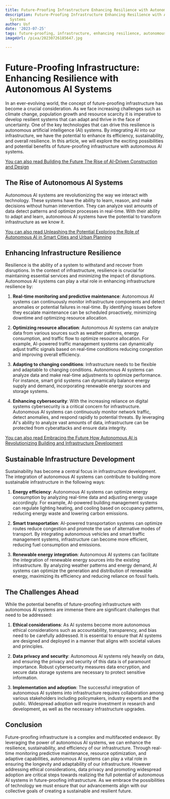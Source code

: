 ```yaml
---
title: Future-Proofing Infrastructure Enhancing Resilience with Autonomous AI Systems
description: Future-Proofing Infrastructure Enhancing Resilience with Autonomous AI
  Systems
author: Usf
date: '2023-07-25'
tags: future-proofing, infrastructure, enhancing resilience, autonomous AI systems
imageUrl: /pixa/20230726185647.jpg

---
```

# Future-Proofing Infrastructure: Enhancing  Resilience with Autonomous AI Systems

In an ever-evolving world,  the concept of future-proofing infrastructure has  become a crucial consideration. As we face increasing challenges such as climate change, population  growth and resource scarcity  it is imperative to develop resilient systems that can adapt and thrive in  the face  of uncertainty.  One of  the  key technologies that can drive this resilience is autonomous artificial intelligence  (AI) systems. By integrating AI into our infrastructure, we have the potential to enhance  its efficiency,  sustainability, and overall resilience. In this article, we  will explore the exciting possibilities and potential  benefits of future-proofing infrastructure with autonomous AI systems.

[You can also read Building the Future The Rise of AI-Driven Construction and Design](Building%20the%20Future%20The%20Rise%20of%20AI-Driven%20Construction%20and%20Design)


## The Rise of Autonomous AI Systems

Autonomous AI systems are revolutionizing  the way we interact with  technology. These systems have the ability  to learn, reason, and make decisions without human intervention. They can analyze vast amounts of data detect patterns and optimize processes in  real-time. With their ability to  adapt and learn, autonomous AI systems have the potential to transform  infrastructure as we know it.

[You can also read Unleashing the Potential Exploring the  Role of Autonomous  AI in Smart Cities and Urban Planning](Unleashing%20the%20Potential%20Exploring%20the%20Role%20of%20Autonomous%20AI%20in%20Smart%20Cities%20and%20Urban%20Planning)


## Enhancing Infrastructure  Resilience

Resilience is the ability of a system to withstand  and recover from disruptions. In the context of infrastructure, resilience is crucial for maintaining essential services and minimizing the impact of disruptions. Autonomous  AI systems can play a vital  role in enhancing infrastructure resilience by:

1. **Real-time monitoring and predictive  maintenance**: Autonomous AI systems can continuously monitor infrastructure components and detect anomalies or potential failures in real-time.  By  identifying issues before they  escalate maintenance can  be scheduled proactively, minimizing downtime and optimizing  resource allocation.

2. **Optimizing resource allocation**: Autonomous AI systems can analyze  data from various sources  such as weather patterns, energy consumption, and  traffic flow  to optimize resource  allocation. For example, AI-powered  traffic management systems can dynamically adjust traffic signals based on real-time conditions reducing congestion and improving overall efficiency.

3. **Adapting to changing conditions**: Infrastructure needs to be flexible and adaptable to changing conditions. Autonomous AI systems can analyze data and make real-time adjustments to optimize performance. For instance, smart grid systems can dynamically balance energy supply and  demand, incorporating renewable energy sources and storage systems.

4.  **Enhancing cybersecurity**: With the increasing reliance on digital systems cybersecurity is  a  critical concern for infrastructure. Autonomous AI systems can continuously monitor network traffic, detect anomalies, and respond rapidly to potential threats. By leveraging AI's ability to analyze vast amounts  of data, infrastructure can be protected from cyberattacks and ensure data integrity.

[You can  also read Embracing  the Future  How  Autonomous AI is Revolutionizing Building and Infrastructure Development](Embracing%20the%20Future%20How%20Autonomous%20AI%20is%20Revolutionizing%20Building%20and%20Infrastructure%20Development)


## Sustainable Infrastructure  Development

Sustainability has become a central focus in infrastructure development. The  integration of autonomous AI systems can contribute to building more sustainable infrastructure in the following ways:

1. **Energy efficiency**: Autonomous AI systems can optimize  energy consumption by analyzing  real-time data and adjusting energy usage accordingly. For  example, AI-powered building management systems can regulate lighting heating, and cooling based on occupancy patterns,  reducing energy waste and lowering carbon emissions.

2. **Smart transportation**: AI-powered transportation systems can optimize routes reduce congestion and promote the  use of  alternative modes of transport. By integrating autonomous vehicles and smart traffic management systems, infrastructure can become more efficient, reducing fuel consumption and emissions.

3.  **Renewable energy integration**:  Autonomous AI systems  can facilitate the  integration of renewable energy sources into the  existing  infrastructure. By analyzing weather patterns and energy  demand,  AI systems can optimize the generation and distribution of renewable energy, maximizing its efficiency and  reducing reliance on fossil fuels.

## The Challenges Ahead

While the potential benefits of future-proofing infrastructure with autonomous AI systems are immense there are significant challenges that need to be addressed:

1. **Ethical considerations**: As AI systems become more autonomous ethical considerations such as  accountability, transparency, and bias need to be carefully addressed. It is essential  to ensure that AI systems are designed and deployed in a manner that aligns with societal values and principles.

2. **Data privacy and security**:  Autonomous AI systems rely heavily on data, and ensuring the privacy and  security of this  data is of paramount importance. Robust cybersecurity measures data encryption, and secure  data storage systems are necessary to protect sensitive information.

3. **Implementation and adoption**:  The successful integration of autonomous AI systems into  infrastructure requires collaboration among various stakeholders including policymakers,  industry  experts and the public. Widespread adoption will require investment in research  and development, as  well as the necessary infrastructure upgrades.

## Conclusion

Future-proofing infrastructure is a complex and multifaceted endeavor. By leveraging the power of autonomous AI systems,  we can enhance the resilience, sustainability, and efficiency of our infrastructure. Through real-time monitoring predictive  maintenance, resource optimization, and adaptive capabilities, autonomous AI systems can play a vital role in ensuring the longevity and adaptability  of our infrastructure. However addressing ethical considerations, data privacy and  promoting widespread adoption are critical steps  towards realizing the full potential of autonomous  AI systems in future-proofing infrastructure. As we embrace the possibilities of technology we must ensure that our advancements align with our collective goals of creating a  sustainable and resilient future.